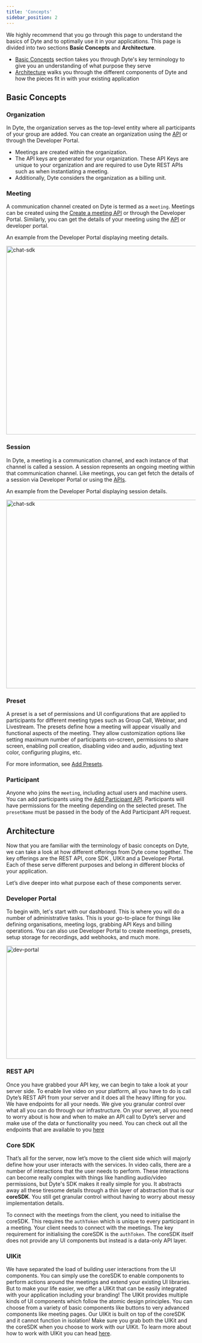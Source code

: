 ```yaml
---
title: 'Concepts'
sidebar_position: 2
---
```


We highly recommend that you go through this page to understand the basics of Dyte and to optimally use it in your applications. This page is divided into two sections **Basic Concepts** and **Architecture**.

- [Basic Concepts](#basic-concepts) section takes you through Dyte's key terminology to give you an understanding of what purpose they serve
- [Architecture](#architecture) walks you through the different components of Dyte and how the pieces fit in with your existing application

## Basic Concepts

### Organization

In Dyte, the organization serves as the top-level entity where all participants of your group are added. You can create an organization using the [API](/api#/operations/createOrg) or through the Developer Portal.

- Meetings are created within the organization.
- The API keys are generated for your organization. These API Keys are unique to your organization and are required to use Dyte REST APIs such as when instantiating a meeting.
- Additionally, Dyte considers the organization as a billing unit.

### Meeting

A communication channel created on Dyte is termed as a `meeting`. Meetings can be created using the [Create a meeting API](/api#/operations/create_meeting) or through the Developer Portal. Similarly, you can get the details of your meeting using the [API](/api#/operations/get_all_meetings) or developer portal.

An example from the Developer Portal displaying meeting details.

<img
  src="/static/guides/concept-meeting.png"
  width="800"
  height="500"
  alt="chat-sdk"
  className="concept-meeting-live-video"
/>

### Session

In Dyte, a meeting is a communication channel, and each instance of that channel is called a session. A session represents an ongoing meeting within that communication channel. Like meetings, you can get fetch the details of a session via Developer Portal or using the [APIs](/api#/operations/GetSessions).

An example from the Developer Portal displaying session details.

<img
  src="/static/guides/session-details.png"
  width="800"
  height="500"
  alt="chat-sdk"
  className="session-details-live-video"
/>

### Preset

A preset is a set of permissions and UI configurations that are applied to participants for different meeting types such as Group Call, Webinar, and Livestream. The presets define how a meeting will appear visually and functional aspects of the meeting. They allow customization options like setting maximum number of participants on-screen, permissions to share screen, enabling poll creation, disabling video and audio, adjusting text color, configuring plugins, etc.

For more information, see [Add Presets](/guides/capabilities/presets).

### Participant

Anyone who joins the `meeting`, including actual users and machine users. You can add participants using the [Add Participant API](/api#/operations/add_participant). Participants will have permissions for the meeting depending on the selected preset. The `presetName` must be passed in the body of the Add Participant API request.

## Architecture

Now that you are familiar with the terminology of basic concepts on Dyte, we can take a look at how different offerings from Dyte come together. The key offerings are the REST API, core SDK , UIKit and a Developer Portal. Each of these serve different purposes and belong in different blocks of your application.

Let’s dive deeper into what purpose each of these components server.

### Developer Portal

To begin with, let's start with our dashboard. This is where you will do a number of administrative tasks. This is your go-to-place for things like defining organisations, meeting logs, grabbing API Keys and billing operations.
You can also use Developer Portal to create meetings, presets, setup storage for recordings, add webhooks, and much more.

<img
  src="/static/guides/dev-portal.png"
  width="600"
  height="300"
  alt="dev-portal"
  className="dev-portal-preview"
/>

### REST API

Once you have grabbed your API key, we can begin to take a look at your server side. To enable live video on your platform, all you have to do is call Dyte’s REST API from your server and it does all the heavy lifting for you. We have endpoints for all your needs. We give you granular control over what all you can do through our infrastructure. On your server, all you need to worry about is how and when to make an API call to Dyte’s server and make use of the data or functionality you need. You can check out all the endpoints that are available to you [here](/api/)

### Core SDK

That’s all for the server, now let’s move to the client side which will majorly define how your user interacts with the services. In video calls, there are a number of interactions that the user needs to perform. These interactions can become really complex with things like handling audio/video permissions, but Dyte's SDK makes it really simple for you. It abstracts away all these tiresome details through a thin layer of abstraction that is our **coreSDK**. You still get granular control without having to worry about messy implementation details.

To connect with the meetings from the client, you need to initialise the coreSDK. This requires the `authToken` which is unique to every participant in a meeting. Your client needs to connect with the meetings. The key requirement for initialising the coreSDK is the `authToken`. The coreSDK itself does not provide any UI components but instead is a data-only API layer.

### UIKit

We have separated the load of building user interactions from the UI components. You can simply use the coreSDK to enable components to perform actions around the meetings and extend your existing UI libraries. But to make your life easier, we offer a UIKit that can be easily integrated with your application including your branding! The UIKit provides multiple kinds of UI components which follow the atomic design principles. You can choose from a variety of basic components like buttons to very advanced components like meeting pages. Our UIKit is built on top of the coreSDK and it cannot function in isolation! Make sure you grab both the UIKit and the coreSDK when you choose to work with our UIKit. To learn more about how to work with UIKit you can head [here](/guides/capabilities/customize-ui/use-ui-kit-components).

